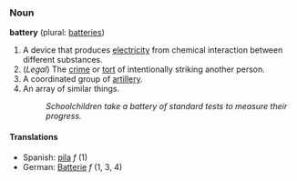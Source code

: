 ===Noun===
'''battery''' (plural: [[batteries]])

# A device that produces [[electricity]] from chemical interaction between different substances.
# (''Legal'') The [[crime]] or [[tort]] of intentionally striking another person.
# A coordinated group of [[artillery]].
# An array of similar things.
#: ''Schoolchildren take a battery of standard tests to measure their progress.''

====Translations====
*Spanish: [[pila]] ''f'' (1)
*German: [[Batterie]] ''f'' (1, 3, 4)